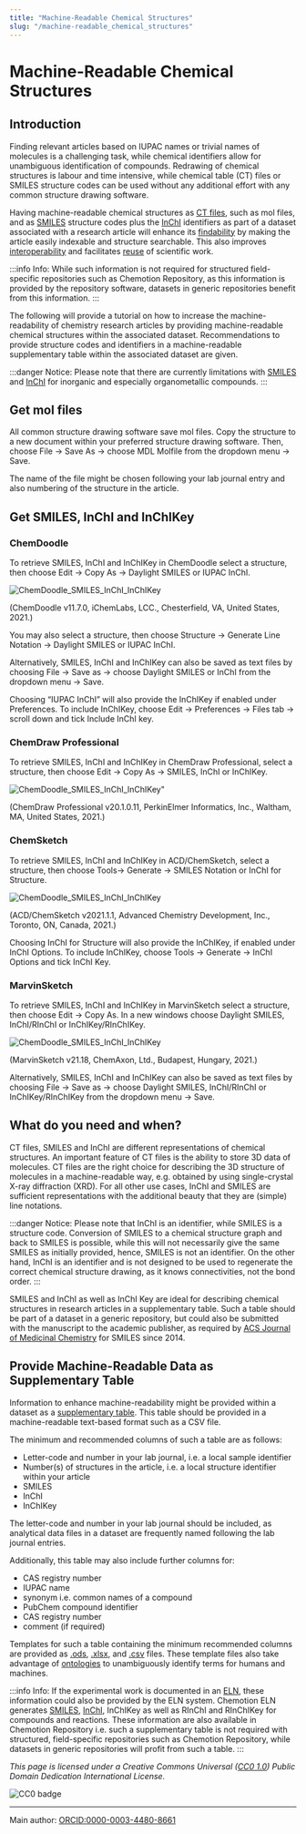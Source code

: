 ```yaml
---
title: "Machine-Readable Chemical Structures"
slug: "/machine-readable_chemical_structures"
---
```

 # Machine-Readable Chemical Structures



## Introduction

Finding relevant articles based on IUPAC names or trivial names of molecules is a challenging task, while chemical identifiers allow for unambiguous identification of compounds. Redrawing of chemical structures is labour and time intensive, while chemical table (CT) files or SMILES structure codes can be used without any additional effort with any common structure drawing software. 

Having machine-readable chemical structures as [CT files](/docs/ct_files), such as mol files, and as [SMILES](/docs/smiles) structure codes plus the [InChI](/docs/inchi) identifiers as part of a dataset associated with a research article will enhance its [findability](/docs/fair) by making the article easily indexable and structure searchable. This also improves [interoperability](/docs/fair) and facilitates [reuse](/docs/fair) of scientific work.

:::info Info:
While such information is not required for structured field-specific repositories such as Chemotion Repository, as this information is provided by the repository software, datasets in generic repositories benefit from this information. 
:::

The following will provide a tutorial on how to increase the machine-readability of chemistry research articles by providing machine-readable chemical structures within the associated dataset. Recommendations to provide structure codes and identifiers in a machine-readable supplementary table within the associated dataset are given. 

:::danger Notice:
Please note that there are currently limitations with [SMILES](/docs/smiles) and [InChI](/docs/inchi) for inorganic and especially organometallic compounds. 
:::  

## Get mol files

All common structure drawing software save mol files. Copy the structure to a new document within your preferred structure drawing software. Then, choose File -> Save As -> choose MDL Molfile from the dropdown menu -> Save.

The name of the file might be chosen following your lab journal entry and also numbering of the structure in the article.

## Get SMILES, InChI and InChIKey

### ChemDoodle

To retrieve SMILES, InChI and InChIKey in ChemDoodle select a structure, then choose Edit -> Copy As -> Daylight SMILES or IUPAC InChI. 

![ChemDoodle_SMILES_InChI_InChIKey](/img/topics/Screenshots_ChemDoodle_SMILES_InChI_InChIKey.png)

(ChemDoodle v11.7.0, iChemLabs, LCC., Chesterfield, VA, United States, 2021.)

You may also select a structure, then choose Structure -> Generate Line Notation -> Daylight SMILES or IUPAC InChI.

Alternatively, SMILES, InChI and InChIKey can also be saved as text files by choosing File -> Save as -> choose Daylight SMILES or InChI from the dropdown menu -> Save.

Choosing “IUPAC InChI” will also provide the InChIKey if enabled under Preferences. To include InChIKey, choose Edit -> Preferences -> Files tab -> scroll down and tick Include InChI key. 

### ChemDraw Professional

To retrieve SMILES, InChI and InChIKey in ChemDraw Professional, select a structure, then choose Edit -> Copy As -> SMILES, InChI or InChIKey.

![ChemDoodle_SMILES_InChI_InChIKey](/img/topics/Screenshots_ChemDraw_SMILES_InChI_InChIKey.png)"

(ChemDraw Professional v20.1.0.11, PerkinElmer Informatics, Inc., Waltham, MA, United States, 2021.)

### ChemSketch

To retrieve SMILES, InChI and InChIKey in ACD/ChemSketch, select a structure, then choose Tools-> Generate -> SMILES Notation or InChI for Structure.

![ChemDoodle_SMILES_InChI_InChIKey](/img/topics/Screenshots_ChemSketch_SMILES_InChI_InChIKey.png)

(ACD/ChemSketch v2021.1.1, Advanced Chemistry Development, Inc., Toronto, ON, Canada, 2021.) 

Choosing InChI for Structure will also provide the InChIKey, if enabled under InChI Options. To include InChIKey, choose Tools -> Generate -> InChI Options and tick InChI Key. 

### MarvinSketch

To retrieve SMILES, InChI and InChIKey in MarvinSketch select a structure, then choose Edit -> Copy As. In a new windows choose Daylight SMILES, InChI/RInChI or InChIKey/RInChIKey.

![ChemDoodle_SMILES_InChI_InChIKey](/img/topics/Screenshots_MarvinSketch_SMILES_InChI_InChIKey.png)

(MarvinSketch v21.18, ChemAxon, Ltd., Budapest, Hungary, 2021.)

Alternatively, SMILES, InChI and InChIKey can also be saved as text files by choosing File -> Save as -> choose Daylight SMILES, InChI/RInChI or InChIKey/RInChIKey from the dropdown menu -> Save.

## What do you need and when?

CT files, SMILES and InChI are different representations of chemical structures. An important feature of CT files is the ability to store 3D data of molecules. CT files are the right choice for describing the 3D structure of molecules in a machine-readable way, e.g. obtained by using single-crystal X-ray diffraction (XRD). For all other use cases, InChI and SMILES are sufficient representations with the additional beauty that they are (simple) line notations. 

:::danger Notice:
Please note that InChI is an identifier, while SMILES is a structure code. Conversion of SMILES to a chemical structure graph and back to SMILES is possible, while this will not necessarily give the same SMILES as initially provided, hence, SMILES is not an identifier. On the other hand, InChI is an identifier and is not designed to be used to regenerate the correct chemical structure drawing, as it knows connectivities, not the bond order. 
:::

SMILES and InChI as well as InChI Key are ideal for describing chemical structures in research articles in a supplementary table. Such a table should be part of a dataset in a generic repository, but could also be submitted with the manuscript to the academic publisher, as required by [ACS Journal of Medicinal Chemistry](https://pubs.acs.org/doi/full/10.1021/jm5002056) for SMILES since 2014.

## Provide Machine-Readable Data as Supplementary Table

Information to enhance machine-readability might be provided within a dataset as a [supplementary table](https://doi.org/10.1186/s13321-021-00520-4). This table should be provided in a machine-readable text-based format such as a CSV file.

The minimum and recommended columns of such a table are as follows:
- Letter-code and number in your lab journal, i.e. a local sample identifier
- Number(s) of structures in the article, i.e. a local structure identifier within your article
- SMILES
- InChI
- InChIKey

The letter-code and number in your lab journal should be included, as analytical data files in a dataset are frequently named following the lab journal entries.

Additionally, this table may also include further columns for:
- CAS registry number
- IUPAC name
- synonym i.e. common names of a compound
- PubChem compound identifier
- CAS registry number
- comment (if required)

Templates for such a table containing the minimum recommended columns are provided as [.ods](pathname://../../assets/Supplementary_table_template.ods), [.xlsx](pathname://../../assets/Supplementary_table_template.xlsx), and [.csv](pathname://../../assets/Supplementary_table_template.csv) files. These template files also take advantage of [ontologies](/docs/ontology) to unambiguously identify terms for humans and machines.

:::info Info:
If the experimental work is documented in an [ELN](/docs/eln), these information could also be provided by the ELN system. Chemotion ELN generates [SMILES](/docs/smiles), [InChI](/docs/inchi), InChIKey as well as RInChI and RInChIKey for compounds and reactions. These information are also available in Chemotion Repository i.e. such a supplementary table is not required with structured, field-specific repositories such as Chemotion Repository, while datasets in generic repositories will profit from such a table.
:::

*This page is licensed under a Creative Commons Universal ([CC0 1.0](https://creativecommons.org/publicdomain/zero/1.0/deed.en)) Public Domain Dedication International License.*

![CC0 badge](https://licensebuttons.net/l/zero/1.0/88x31.png)

----
Main author: [ORCID:0000-0003-4480-8661](https://orcid.org/0000-0003-4480-8661)
